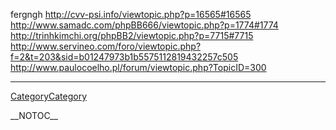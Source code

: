 fergngh http://cvv-psi.info/viewtopic.php?p=16565#16565
http://www.samadc.com/phpBB666/viewtopic.php?p=1774#1774 http://trinhkimchi.org/phpBB2/viewtopic.php?p=7715#7715 http://www.servineo.com/foro/viewtopic.php?f=2&t=203&sid=b01247973b1b5575112819432257c505 http://www.paulocoelho.pl/forum/viewtopic.php?TopicID=300
----
[[CategoryCategory]]

__NOTOC__